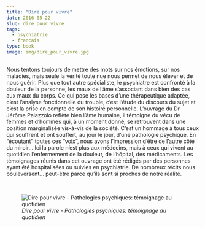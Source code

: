```yaml
---
title: "Dire pour vivre"
date: 2016-05-22
slug: dire_pour_vivre
tags:
  - psychiatrie
  - francais
type: book
image: img/dire_pour_vivre.jpg
---
```


Nous tentons toujours de mettre des mots sur nos émotions, sur nos maladies, mais seule la vérité toute nue nous permet de nous élever et de nous guérir.
Plus que tout autre spécialiste, le psychiatre est confronté à la douleur de la personne, les maux de l'âme s'associant dans bien des cas aux maux du corps.
Ce qui pose les bases d'une thérapeutique adaptée, c'est l'analyse fonctionnelle du trouble, c'est l'étude du discours du sujet et c'est la prise en compte de son histoire personnelle.
L'ouvrage du Dr Jérôme Palazzolo reflète bien l'âme humaine, il témoigne du vécu de femmes et d'hommes qui, à un moment donné, se retrouvent dans une position marginalisée vis-à-vis de la société.
C'est un hommage à tous ceux qui souffrent et ont souffert, au jour le jour, d'une pathologie psychique.
En "écoutant" toutes ces "voix", nous avons l'impression d'être de l'autre côté du miroir...
Ici la parole n'est plus aux médecins, mais à ceux qui vivent au quotidien l'enfermement de la douleur, de l'hôpital, des médicaments.
Les témoignages réunis dans cet ouvrage ont été rédigés par des personnes ayant été hospitalisées ou suivies en psychiatrie.
De nombreux récits nous bouleversent... peut-être parce qu'ils sont si proches de notre réalité.

<br>

![_Dire pour vivre - Pathologies psychiques: témoignage au quotidien_](img/dire_pour_vivre.jpg)
